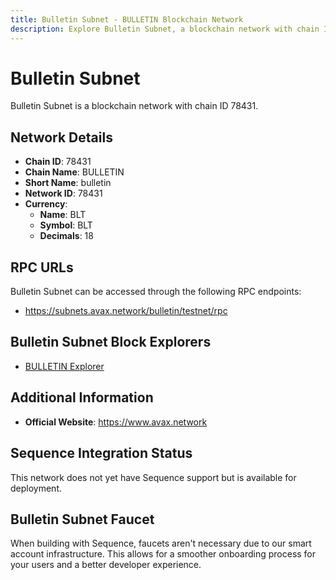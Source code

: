 ```yaml
--- 
title: Bulletin Subnet - BULLETIN Blockchain Network
description: Explore Bulletin Subnet, a blockchain network with chain ID 78431. Learn about its native currency, BLT, and how to interact with the network.
---
```


# Bulletin Subnet

Bulletin Subnet is a blockchain network with chain ID 78431.

## Network Details

- **Chain ID**: 78431
- **Chain Name**: BULLETIN
- **Short Name**: bulletin
- **Network ID**: 78431
- **Currency**: 
  - **Name**: BLT
  - **Symbol**: BLT
  - **Decimals**: 18

## RPC URLs

Bulletin Subnet can be accessed through the following RPC endpoints:

- https://subnets.avax.network/bulletin/testnet/rpc

## Bulletin Subnet Block Explorers

- [BULLETIN Explorer](https://subnets-test.avax.network/bulletin)

## Additional Information

- **Official Website**: https://www.avax.network

## Sequence Integration Status

This network does not yet have Sequence support but is available for deployment.

## Bulletin Subnet Faucet

When building with Sequence, faucets aren't necessary due to our smart account infrastructure. This allows for a smoother onboarding process for your users and a better developer experience.
